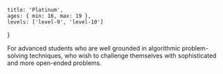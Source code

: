 	title: 'Platinum',
	ages: { min: 16, max: 19 },
	levels: ['level-9', 'level-10']
}

For advanced students who are well grounded in algorithmic problem-solving techniques, who wish to challenge themselves with sophisticated and more open-ended problems.
